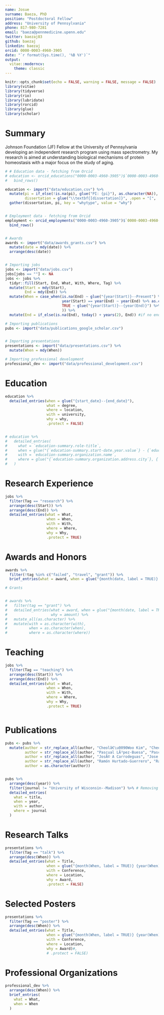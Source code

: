 ```yaml
---
name: Josue
surname: Baeza, PhD
position: "Postdoctoral Fellow"
address: "University of Pennsylvania"
phone: 817-980-7281
email: "baeza@pennmedicine.upenn.edu"
twitter: baezaj83
github: baezaj
linkedin: baezaj
orcid: 0000-0003-4960-3905
date: "`r format(Sys.time(), '%B %Y')`"
output: 
  vitae::moderncv:
    theme: classic
---
```


```r

knitr::opts_chunk$set(echo = FALSE, warning = FALSE, message = FALSE)
library(vitae)
library(tidyverse)
library(rio)
library(lubridate)
library(rorcid)
library(glue)
library(scholar)

```

# Summary

Johnson Foundation (JF) Fellow at the University of Pennsylvania developing an independent research program using mass spectrometry. My research is aimed at understanding biological mechanisms of protein homeostasis with a major focus on the study of aging. 



```r


# # Education data - fetching from Orcid
# education <- orcid_educations("0000-0003-4960-3905")$`0000-0003-4960-3905`$`affiliation-group`$summaries %>% 
#   bind_rows()

education <- import("data/education.csv") %>% 
  mutate(pi = if_else(!is.na(pi), glue("PI: {pi}"), as.character(NA)),
         dissertation = glue("\\textbf{[dissertation]}", .open = "[", .close = "]")) %>% 
  gather(dissertation, pi, key = "whytype", value = "why")


# Employment data - fetching from Orcid
employment <- orcid_employments("0000-0003-4960-3905")$`0000-0003-4960-3905`$`affiliation-group`$summaries %>%
  bind_rows()


# Awards
awards <- import("data/awards_grants.csv") %>% 
  mutate(date = mdy(date)) %>% 
  arrange(desc(date))


# Importing jobs
jobs <- import("data/jobs.csv")
jobs[jobs == ""] <- NA
jobs <- jobs %>% 
  tidyr::fill(Start, End, What, With, Where, Tag) %>%  
  mutate(Start = mdy(Start),
         End = mdy(End)) %>% 
  mutate(When = case_when(is.na(End) ~ glue("{year(Start)}--Present") %>% as.character(),
                          year(Start) == year(End) ~ year(End) %>% as.character(),
                          TRUE ~ glue("{year(Start)}--{year(End)}") %>% as.character()
                          )) %>% 
  mutate(End = if_else(is.na(End), today() + years(2), End)) #if no end date specified, set it to two years from now for sorting purposes, i.e. so jobs I'm still doing show up at top.

# Importing publications 
pubs <- import("data/publications_google_scholar.csv")


# Importing presentations
presentations <- import("data/presentations.csv") %>% 
  mutate(When = mdy(When))

# Importing professional development
professional_dev <- import("data/professional_development.csv")

```




# Education

```r

education %>% 
  detailed_entries(when = glue("{start_date}--{end_date}"),
                   what = degree,
                   where = location,
                   with = university,
                   why = why,
                   .protect = FALSE)


# education %>%
#   detailed_entries(
#     what = `education-summary.role-title`,
#     when = glue("{`education-summary.start-date.year.value`} - {`education-summary.end-date.year.value`}"),
#     with = `education-summary.organization.name`,
#     where = glue("{`education-summary.organization.address.city`}, {`education-summary.organization.address.region`}, {`education-summary.organization.address.country`}")
#   )


```

# Research Experience

```r

jobs %>% 
  filter(Tag == "research") %>% 
  arrange(desc(Start)) %>%
  arrange(desc(End)) %>% 
  detailed_entries(what = What,
                   when = When,
                   with = With,
                   where = Where,
                   why = Why,
                   .protect = TRUE)


```

# Awards and Honors

```r

awards %>% 
  filter(!tag %in% c("failed", "travel", "grant")) %>% 
  brief_entries(what = award, when = glue("{month(date, label = TRUE)} {year(date)}"), with = with)

```



```r

# Grants


# awards %>%
#   filter(tag == "grant") %>%
#   detailed_entries(what = award, when = glue("{month(date, label = TRUE)} {year(date)}"),
#                    why = amount) %>% 
#   mutate_all(as.character) %>% 
#   mutate(with = as.character(with),
#          when = as.character(when),
#          where = as.character(where))

```

# Teaching

```r

jobs %>% 
  filter(Tag == "teaching") %>% 
  arrange(desc(Start)) %>%
  arrange(desc(End)) %>% 
  detailed_entries(what = What,
                   when = When,
                   with = With,
                   where = Where,
                   why = Why,
                   .protect = TRUE)



```


# Publications

```r


pubs <- pubs %>%
  mutate(author = str_replace_all(author, "Cheolâ€\u0090Woo Kim", "Cheol-Woo Kim"),
         author = str_replace_all(author, "Pascual LÃ³pez-Buesa", "Pascual Lopez-Buesa"),
         author = str_replace_all(author, "JosÃ© A Carrodeguas", "Jose A Carrodeguas"),
         author = str_replace_all(author, "Ramón Hurtado-Guerrero", "Ramon Hurtado-Guerrero"),
         author = as.character(author))


pubs %>%
  arrange(desc(year)) %>%
  filter(journal != "University of Wisconsin--Madison") %>% # Removing my thesis
  detailed_entries(
    what = title,
    when = year,
    with = author,
    where = journal
  )

```

# Research Talks

```r

presentations %>%
  filter(Tag == "talk") %>%
  arrange(desc(When)) %>%
  detailed_entries(what = Title,
                   when = glue("{month(When, label = TRUE)} {year(When)}"),
                   with = Conference,
                   where = Location,
                   why = Award,
                   .protect = FALSE)

```


# Selected Posters

```r

presentations %>%
  filter(Tag == "poster") %>%
  arrange(desc(When)) %>%
  detailed_entries(what = Title,
                   when = glue("{month(When, label = TRUE)} {year(When)}"),
                   with = Conference,
                   where = Location,
                   why = Award)#,
                   # .protect = FALSE)

```


# Professional Organizations

```r

professional_dev %>% 
  arrange(desc(When)) %>% 
  brief_entries(
    what = What,
    when = When
  )

```

